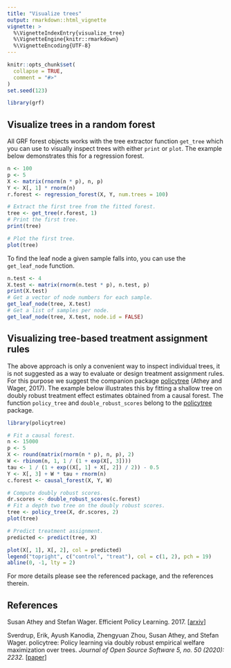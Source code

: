 ```yaml
---
title: "Visualize trees"
output: rmarkdown::html_vignette
vignette: >
  %\VignetteIndexEntry{visualize_tree}
  %\VignetteEngine{knitr::rmarkdown}
  %\VignetteEncoding{UTF-8}
---
```


```r
knitr::opts_chunk$set(
  collapse = TRUE,
  comment = "#>"
)
set.seed(123)
```

```r
library(grf)
```

## Visualize trees in a random forest

All GRF forest objects works with the tree extractor function `get_tree` which you can use to visually inspect trees with either `print` or `plot`. The example below demonstrates this for a regression forest.

```r
n <- 100
p <- 5
X <- matrix(rnorm(n * p), n, p)
Y <- X[, 1] * rnorm(n)
r.forest <- regression_forest(X, Y, num.trees = 100)

# Extract the first tree from the fitted forest.
tree <- get_tree(r.forest, 1)
# Print the first tree.
print(tree)

# Plot the first tree.
plot(tree)
```

To find the leaf node a given sample falls into, you can use the `get_leaf_node` function.

```r
n.test <- 4
X.test <- matrix(rnorm(n.test * p), n.test, p)
print(X.test)
# Get a vector of node numbers for each sample.
get_leaf_node(tree, X.test)
# Get a list of samples per node.
get_leaf_node(tree, X.test, node.id = FALSE)
```

## Visualizing tree-based treatment assignment rules

The above approach is only a convenient way to inspect individual trees, it is not suggested as a way to evaluate or design treatment assignment rules. For this purpose we suggest the companion package [policytree](https://github.com/grf-labs/policytree) (Athey and Wager, 2017). The example below illustrates this by fitting a shallow tree on doubly robust treatment effect estimates obtained from a causal forest. The function `policy_tree` and `double_robust_scores` belong to the [policytree](https://github.com/grf-labs/policytree) package.

```r
library(policytree)

# Fit a causal forest.
n <- 15000
p <- 5
X <- round(matrix(rnorm(n * p), n, p), 2)
W <- rbinom(n, 1, 1 / (1 + exp(X[, 3])))
tau <- 1 / (1 + exp((X[, 1] + X[, 2]) / 2)) - 0.5
Y <- X[, 3] + W * tau + rnorm(n)
c.forest <- causal_forest(X, Y, W)

# Compute doubly robust scores.
dr.scores <- double_robust_scores(c.forest)
# Fit a depth two tree on the doubly robust scores.
tree <- policy_tree(X, dr.scores, 2)
plot(tree)

# Predict treatment assignment.
predicted <- predict(tree, X)

plot(X[, 1], X[, 2], col = predicted)
legend("topright", c("control", "treat"), col = c(1, 2), pch = 19)
abline(0, -1, lty = 2)
```

For more details please see the referenced package, and the references therein.

## References
Susan Athey and Stefan Wager. Efficient Policy Learning. 2017. [[arxiv](https://arxiv.org/abs/1702.02896)]

Sverdrup, Erik, Ayush Kanodia, Zhengyuan Zhou, Susan Athey, and Stefan Wager. policytree: Policy learning via doubly robust empirical welfare maximization over trees. _Journal of Open Source Software 5, no. 50 (2020): 2232._ [[paper](https://joss.theoj.org/papers/10.21105/joss.02232.pdf)]
